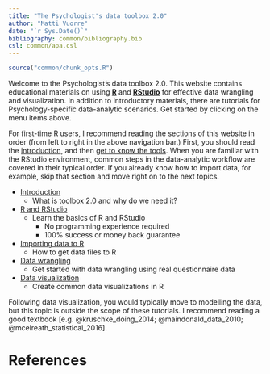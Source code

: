 ```yaml
---
title: "The Psychologist's data toolbox 2.0"
author: "Matti Vuorre"
date: "`r Sys.Date()`"
bibliography: common/bibliography.bib
csl: common/apa.csl
---
```


```r
source("common/chunk_opts.R")
```

Welcome to the Psychologist's data toolbox 2.0. This website contains educational materials on using [__R__](https://www.r-project.org/) and [__RStudio__](https://www.rstudio.com/) for effective data wrangling and visualization. In addition to introductory materials, there are tutorials for Psychology-specific data-analytic scenarios. Get started by clicking on the menu items above.

For first-time R users, I recommend reading the sections of this website in order (from left to right in the above navigation bar.) First, you should read the [introduction](introduction.html), and then [get to know the tools](rrstudio.html). When you are familiar with the RStudio environment, common steps in the data-analytic workflow are covered in their typical order. If you already know how to import data, for example, skip that section and move right on to the next topics.

* [Introduction](introduction.html)
    * What is toolbox 2.0 and why do we need it?
* [R and RStudio](rrstudio.html)
    * Learn the basics of R and RStudio
        - No programming experience required
        - 100% success or money back guarantee
* [Importing data to R](import.html)
    * How to get data files to R
* [Data wrangling](questionnaire.html)
    * Get started with data wrangling using real questionnaire data
* [Data visualization](plotting.html)
    * Create common data visualizations in R

Following data visualization, you would typically move to modelling the data, but this topic is outside the scope of these tutorials. I recommend reading a good textbook [e.g. @kruschke_doing_2014; @maindonald_data_2010; @mcelreath_statistical_2016]. 

# References
